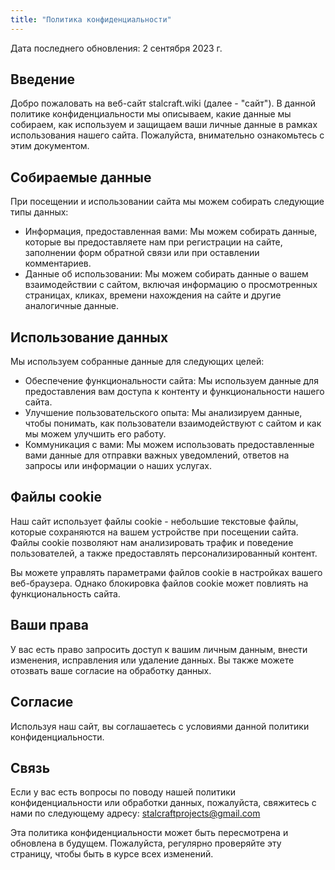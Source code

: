```yaml
---
title: "Политика конфиденциальности"
---
```


Дата последнего обновления: 2 сентября 2023 г.

##  Введение

Добро пожаловать на веб-сайт stalcraft.wiki (далее - "сайт"). В данной политике конфиденциальности мы описываем, какие данные мы собираем, как используем и защищаем ваши личные данные в рамках использования нашего сайта. Пожалуйста, внимательно ознакомьтесь с этим документом.

## Собираемые данные

При посещении и использовании сайта мы можем собирать следующие типы данных:

-   Информация, предоставленная вами: Мы можем собирать данные, которые вы предоставляете нам при регистрации на сайте, заполнении форм обратной связи или при оставлении комментариев.
-   Данные об использовании: Мы можем собирать данные о вашем взаимодействии с сайтом, включая информацию о просмотренных страницах, кликах, времени нахождения на сайте и другие аналогичные данные.

## Использование данных

Мы используем собранные данные для следующих целей:

-   Обеспечение функциональности сайта: Мы используем данные для предоставления вам доступа к контенту и функциональности нашего сайта.
-   Улучшение пользовательского опыта: Мы анализируем данные, чтобы понимать, как пользователи взаимодействуют с сайтом и как мы можем улучшить его работу.
-   Коммуникация с вами: Мы можем использовать предоставленные вами данные для отправки важных уведомлений, ответов на запросы или информации о наших услугах.

##  Файлы cookie

Наш сайт использует файлы cookie - небольшие текстовые файлы, которые сохраняются на вашем устройстве при посещении сайта. Файлы cookie позволяют нам анализировать трафик и поведение пользователей, а также предоставлять персонализированный контент.

Вы можете управлять параметрами файлов cookie в настройках вашего веб-браузера. Однако блокировка файлов cookie может повлиять на функциональность сайта.

## Ваши права

У вас есть право запросить доступ к вашим личным данным, внести изменения, исправления или удаление данных. Вы также можете отозвать ваше согласие на обработку данных.

## Согласие

Используя наш сайт, вы соглашаетесь с условиями данной политики конфиденциальности.

## Связь

Если у вас есть вопросы по поводу нашей политики конфиденциальности или обработки данных, пожалуйста, свяжитесь с нами по следующему адресу: [stalcraftprojects@gmail.com](mailto:stalcraftprojects@gmail.com)

Эта политика конфиденциальности может быть пересмотрена и обновлена в будущем. Пожалуйста, регулярно проверяйте эту страницу, чтобы быть в курсе всех изменений.

